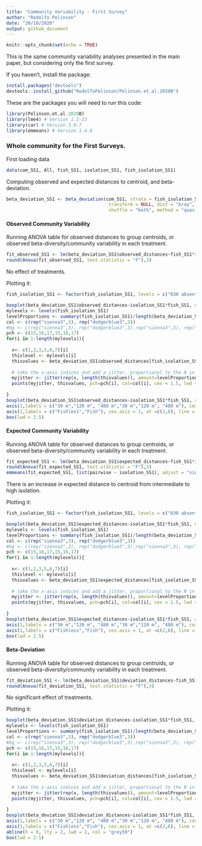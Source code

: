 ```yaml
---
title: "Community Variability - First Survey"
author: "Rodolfo Pelinson"
date: "20/10/2020"
output: github_document
---
```


```r
knitr::opts_chunk$set(echo = TRUE)
```

This is the same community variability analyses presented in the main paper, but considering only the first survey.

If you haven't, install the package:
```r
install.packages("devtools")
devtools::install_github("RodolfoPelinson/Pelinson.et.al.2020B")
```

These are the packages you will need to run this code:
```r
library(Pelinson.et.al.2020B)
library(lme4) # Version 1.1-23
library(car) # Version 3.0-7
library(emmeans) # Version 1.4.8
```
 

### Whole community for the First Surveys.
First loading data
```r
data(com_SS1, All, fish_SS1, isolation_SS1, fish_isolation_SS1)
```

Computing observed and expected distances to centroid, and beta-deviation.
```r
beta_deviation_SS1 <- beta_deviation(com_SS1, strata = fish_isolation_SS1, times = 10000,
                                      transform = NULL, dist = "bray", fixedmar="both",
                                      shuffle = "both", method = "quasiswap", seed = 2, group = fish_isolation_SS1) 

```


#### Observed Community Variability
Running ANOVA table for observed distances to group centroids, or observed beta-diversity/community variability in each treatment.
```r
fit_observed_SS1 <- lm(beta_deviation_SS1$observed_distances~fish_SS1*isolation_SS1)
round(Anova(fit_observed_SS1, test.statistic = "F"),3)
```
No effect of treatments.

Plotting it:
```r
fish_isolation_SS1 <- factor(fish_isolation_SS1, levels = c("030 absent","120 absent", "480 absent","030 present","120 present", "480 present"))

boxplot(beta_deviation_SS1$observed_distances~isolation_SS1*fish_SS1, outline = F, ylab = "Distance to Centroid (Observed)", xlab = "", at = c(1,2,3,5,6,7),ylim = c(0,1), lwd = 1.5, col = "transparent", xaxt="n")
mylevels <- levels(fish_isolation_SS1)
levelProportions <- summary(fish_isolation_SS1)/length(beta_deviation_SS1$observed_distances)
col <- c(rep("sienna3",3), rep("dodgerblue3",3))
#bg <- c(rep("sienna3",3), rep("dodgerblue3",3),rep("sienna3",3), rep("dodgerblue3",3))
pch <- c(15,16,17,15,16,17)
for(i in 1:length(mylevels)){
  
  x<- c(1,2,3,5,6,7)[i]
  thislevel <- mylevels[i]
  thisvalues <- beta_deviation_SS1$observed_distances[fish_isolation_SS1==thislevel]
  
  # take the x-axis indices and add a jitter, proportional to the N in each level
  myjitter <- jitter(rep(x, length(thisvalues)), amount=levelProportions[i]/0.8)
  points(myjitter, thisvalues, pch=pch[i], col=col[i], cex = 1.5, lwd = 3) 
  
}
boxplot(beta_deviation_SS1$observed_distances~isolation_SS1*fish_SS1, add = T, col = "transparent", outline = F,at = c(1,2,3,5,6,7), lwd = 1.5, xaxt="n")
axis(1,labels = c("30 m","120 m", "480 m","30 m","120 m", "480 m"), cex.axis = 0.8, at =c(1,2,3,5,6,7))
axis(1,labels = c("Fishless","Fish"), cex.axis = 1, at =c(2,6), line = 1.5, tick = F )
box(lwd = 2.5)
```




#### Expected Community Variability
Running ANOVA table for observed distances to group centroids, or observed beta-diversity/community variability in each treatment.
```r
fit_expected_SS1 <- lm(beta_deviation_SS1$expected_distances~fish_SS1*isolation_SS1)
round(Anova(fit_expected_SS1, test.statistic = "F"),3)
emmeans(fit_expected_SS1, list(pairwise ~ isolation_SS1), adjust = "sidak")
```
There is an increase in expected distance to centroid from intermediate to high isolation.

Plotting it:
```r
fish_isolation_SS1 <- factor(fish_isolation_SS1, levels = c("030 absent","120 absent", "480 absent","030 present","120 present", "480 present"))

boxplot(beta_deviation_SS1$expected_distances~isolation_SS1*fish_SS1, outline = F, ylab = "Distance to Centroid (Expected)", xlab = "", at = c(1,2,3,5,6,7),ylim = c(0,1), lwd = 1.5, col = "transparent", xaxt="n")
mylevels <- levels(fish_isolation_SS1)
levelProportions <- summary(fish_isolation_SS1)/length(beta_deviation_SS1$expected_distances)
col <- c(rep("sienna3",3), rep("dodgerblue3",3))
#bg <- c(rep("sienna3",3), rep("dodgerblue3",3),rep("sienna3",3), rep("dodgerblue3",3))
pch <- c(15,16,17,15,16,17)
for(i in 1:length(mylevels)){
  
  x<- c(1,2,3,5,6,7)[i]
  thislevel <- mylevels[i]
  thisvalues <- beta_deviation_SS1$expected_distances[fish_isolation_SS1==thislevel]
  
  # take the x-axis indices and add a jitter, proportional to the N in each level
  myjitter <- jitter(rep(x, length(thisvalues)), amount=levelProportions[i]/0.8)
  points(myjitter, thisvalues, pch=pch[i], col=col[i], cex = 1.5, lwd = 3) 
  
}
boxplot(beta_deviation_SS1$expected_distances~isolation_SS1*fish_SS1, add = T, col = "transparent", outline = F,at = c(1,2,3,5,6,7), lwd = 1.5, xaxt="n")
axis(1,labels = c("30 m","120 m", "480 m","30 m","120 m", "480 m"), cex.axis = 0.8, at =c(1,2,3,5,6,7))
axis(1,labels = c("Fishless","Fish"), cex.axis = 1, at =c(2,6), line = 1.5, tick = F )
box(lwd = 2.5)
```


#### Beta-Deviation
Running ANOVA table for observed distances to group centroids, or observed beta-diversity/community variability in each treatment.
```r
fit_deviation_SS1 <- lm(beta_deviation_SS1$deviation_distances~fish_SS1*isolation_SS1)
round(Anova(fit_deviation_SS1, test.statistic = "F"),3)
```
No significant effect of treatments.

Plotting it:
```r
boxplot(beta_deviation_SS1$deviation_distances~isolation_SS1*fish_SS1, outline = F, ylab = "Distance to Centroid (deviation)", xlab = "", at = c(1,2,3,5,6,7),ylim = c(-2,10), lwd = 1.5, col = "transparent", xaxt="n")
mylevels <- levels(fish_isolation_SS1)
levelProportions <- summary(fish_isolation_SS1)/length(beta_deviation_SS1$deviation_distances)
col <- c(rep("sienna3",3), rep("dodgerblue3",3))
#bg <- c(rep("sienna3",3), rep("dodgerblue3",3),rep("sienna3",3), rep("dodgerblue3",3))
pch <- c(15,16,17,15,16,17)
for(i in 1:length(mylevels)){
  
  x<- c(1,2,3,5,6,7)[i]
  thislevel <- mylevels[i]
  thisvalues <- beta_deviation_SS1$deviation_distances[fish_isolation_SS1==thislevel]
  
  # take the x-axis indices and add a jitter, proportional to the N in each level
  myjitter <- jitter(rep(x, length(thisvalues)), amount=levelProportions[i]/0.8)
  points(myjitter, thisvalues, pch=pch[i], col=col[i], cex = 1.5, lwd = 3) 
  
}
boxplot(beta_deviation_SS1$deviation_distances~isolation_SS1*fish_SS1, add = T, col = "transparent", outline = F,at = c(1,2,3,5,6,7), lwd = 1.5, xaxt="n")
axis(1,labels = c("30 m","120 m", "480 m","30 m","120 m", "480 m"), cex.axis = 0.8, at =c(1,2,3,5,6,7))
axis(1,labels = c("Fishless","Fish"), cex.axis = 1, at =c(2,6), line = 1.5, tick = F )
abline(h = 0, lty = 2, lwd = 2, col = "grey50")
box(lwd = 2.5)
```
